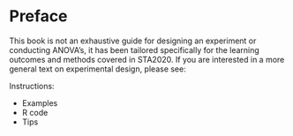 # Preface {.unnumbered}

This book is not an exhaustive guide for designing an experiment or conducting ANOVA's, it has been tailored specifically for the learning outcomes and methods covered in STA2020. If you are interested in a more general text on experimental design, please see: 


Instructions: 

- Examples
- R code
- Tips